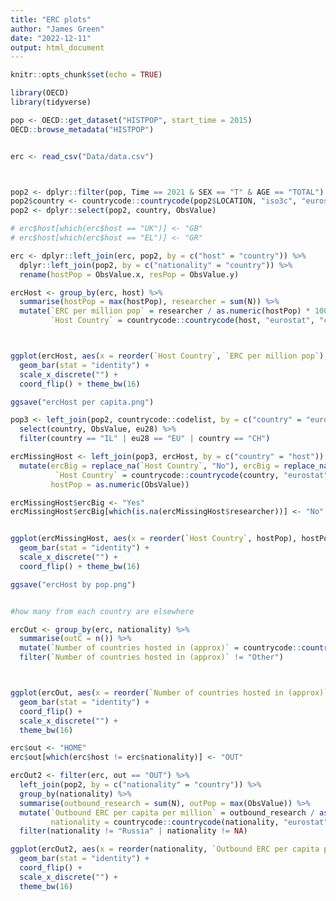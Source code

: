 ```yaml
---
title: "ERC plots"
author: "James Green"
date: "2022-12-11"
output: html_document
---
```


```r
knitr::opts_chunk$set(echo = TRUE)

library(OECD)
library(tidyverse)

pop <- OECD::get_dataset("HISTPOP", start_time = 2015)
OECD::browse_metadata("HISTPOP")


erc <- read_csv("Data/data.csv")



pop2 <- dplyr::filter(pop, Time == 2021 & SEX == "T" & AGE == "TOTAL")
pop2$country <- countrycode::countrycode(pop2$LOCATION, "iso3c", "eurostat")
pop2 <- dplyr::select(pop2, country, ObsValue)

# erc$host[which(erc$host == "UK")] <- "GB"
# erc$host[which(erc$host == "EL")] <- "GR"

erc <- dplyr::left_join(erc, pop2, by = c("host" = "country")) %>%
  dplyr::left_join(pop2, by = c("nationality" = "country")) %>%
  rename(hostPop = ObsValue.x, resPop = ObsValue.y)

ercHost <- group_by(erc, host) %>%
  summarise(hostPop = max(hostPop), researcher = sum(N)) %>%
  mutate(`ERC per million pop` = researcher / as.numeric(hostPop) * 1000000,
         `Host Country` = countrycode::countrycode(host, "eurostat", "country.name")) 



ggplot(ercHost, aes(x = reorder(`Host Country`, `ERC per million pop`), `ERC per million pop`)) + 
  geom_bar(stat = "identity") +
  scale_x_discrete("") +
  coord_flip() + theme_bw(16)

ggsave("ercHost per capita.png")

pop3 <- left_join(pop2, countrycode::codelist, by = c("country" = "eurostat")) %>%
  select(country, ObsValue, eu28) %>%
  filter(country == "IL" | eu28 == "EU" | country == "CH")

ercMissingHost <- left_join(pop3, ercHost, by = c("country" = "host")) %>%
  mutate(ercBig = replace_na(`Host Country`, "No"), ercBig = replace_na(ercBig, "Yes"),
          `Host Country` = countrycode::countrycode(country, "eurostat", "country.name"),
         hostPop = as.numeric(ObsValue))

ercMissingHost$ercBig <- "Yes"
ercMissingHost$ercBig[which(is.na(ercMissingHost$researcher))] <- "No"


ggplot(ercMissingHost, aes(x = reorder(`Host Country`, hostPop), hostPop, colour = ercBig, fill = ercBig)) + 
  geom_bar(stat = "identity") + 
  scale_x_discrete("") +
  coord_flip() + theme_bw(16)

ggsave("ercHost by pop.png")


#how many from each country are elsewhere

ercOut <- group_by(erc, nationality) %>%
  summarise(outC = n()) %>%
  mutate(`Number of countries hosted in (approx)` = countrycode::countrycode(nationality, "eurostat", "country.name")) %>%
  filter(`Number of countries hosted in (approx)` != "Other")



ggplot(ercOut, aes(x = reorder(`Number of countries hosted in (approx)`, outC), outC)) +
  geom_bar(stat = "identity") +
  coord_flip() +
  scale_x_discrete("") +
  theme_bw(16)

erc$out <- "HOME"
erc$out[which(erc$host != erc$nationality)] <- "OUT"

ercOut2 <- filter(erc, out == "OUT") %>%
  left_join(pop2, by = c("nationality" = "country")) %>%
  group_by(nationality) %>%
  summarise(outbound_research = sum(N), outPop = max(ObsValue)) %>%
  mutate(`Outbound ERC per capita per million` = outbound_research / as.numeric(outPop) * 1000000,
         nationality = countrycode::countrycode(nationality, "eurostat", "country.name")) %>%
  filter(nationality != "Russia" | nationality != NA)

ggplot(ercOut2, aes(x = reorder(nationality, `Outbound ERC per capita per million`), `Outbound ERC per capita per million`)) +
  geom_bar(stat = "identity") +
  coord_flip() +
  scale_x_discrete("") +
  theme_bw(16)

```
